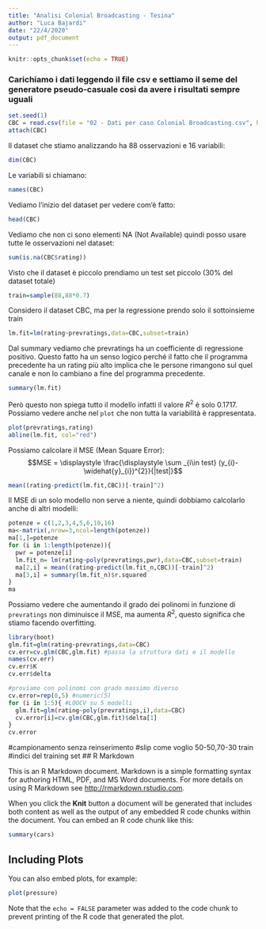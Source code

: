 ```yaml
---
title: "Analisi Colonial Broadcasting - Tesina"
author: "Luca Bajardi"
date: "22/4/2020"
output: pdf_document
---
```


```r
knitr::opts_chunk$set(echo = TRUE)
```
### Carichiamo i dati leggendo il file csv e settiamo il seme del generatore pseudo-casuale così da avere i risultati sempre uguali
```r
set.seed(1)
CBC = read.csv(file = "02 - Dati per caso Colonial Broadcasting.csv", header=T)
attach(CBC)
```
Il dataset che stiamo analizzando ha 88 osservazioni e 16 variabili:
```r
dim(CBC)
```
Le variabili si chiamano:
```r
names(CBC)
```
Vediamo l'inizio del dataset per vedere com'è fatto:
```r
head(CBC)
```
Vediamo che non ci sono elementi NA (Not Available) quindi posso usare tutte le osservazioni nel dataset:
```r
sum(is.na(CBC$rating))
```

Visto che il dataset è piccolo prendiamo un test set piccolo (30% del dataset totale)
```r
train=sample(88,88*0.7)
```
Considero il dataset CBC, ma per la regressione prendo solo il sottoinsieme train
```r
lm.fit=lm(rating~prevratings,data=CBC,subset=train)
```
Dal summary vediamo che prevratings ha un coefficiente di regressione positivo. Questo fatto ha un senso logico perché il fatto che il programma precedente ha un rating più alto implica che le persone rimangono sul quel canale e non lo cambiano a fine del programma precedente.
```r
summary(lm.fit)
```
Però questo non spiega tutto il modello infatti il valore $R^2$ è solo $0.1717$. Possiamo vedere anche nel `plot` che non tutta la variabilità è rappresentata.
```r
plot(prevratings,rating)
abline(lm.fit, col="red")
```

Possiamo calcolare il MSE (Mean Square Error):
$$MSE = \displaystyle  \frac{\displaystyle \sum _{i\in test} (y_{i}-\widehat{y}_{i})^{2}}{|test|}$$
```r
mean((rating-predict(lm.fit,CBC))[-train]^2)
```
Il MSE di un solo modello non serve a niente, quindi dobbiamo calcolarlo anche di altri modelli:
<!---
```r
lm.fit2=lm(rating~poly(prevratings,2),data=CBC,subset=train)
mean((rating-predict(lm.fit2,CBC))[-train]^2) #l'errore diminuisce
summary(lm.fit2)$r.squared
lm.fit3=lm(rating~poly(prevratings,3),data=CBC,subset=train)
mean((rating-predict(lm.fit3,CBC))[-train]^2)
summary(lm.fit3)$r.squared
lm.fit4=lm(rating~poly(prevratings,4),data=CBC,subset=train)
mean((rating-predict(lm.fit3,CBC))[-train]^2)
summary(lm.fit4)$r.squared
lm.fit5=lm(rating~poly(prevratings,5),data=CBC,subset=train)
mean((rating-predict(lm.fit3,CBC))[-train]^2)
summary(lm.fit5)$r.squared
lm.fit6=lm(rating~poly(prevratings,6),data=CBC,subset=train)
mean((rating-predict(lm.fit3,CBC))[-train]^2)
summary(lm.fit6)$r.squared
lm.fit16=lm(rating~poly(prevratings,16),data=CBC,subset=train)
mean((rating-predict(lm.fit16,CBC))[-train]^2)
summary(lm.fit16)
```
--->
```r
potenze = c(1,2,3,4,5,6,10,16)
ma<-matrix(,nrow=3,ncol=length(potenze))
ma[1,]=potenze
for (i in 1:length(potenze)){
  pwr = potenze[i]
  lm.fit_n= lm(rating~poly(prevratings,pwr),data=CBC,subset=train)
  ma[2,i] = mean((rating-predict(lm.fit_n,CBC))[-train]^2)
  ma[3,i] = summary(lm.fit_n)$r.squared
}
ma
```
Possiamo vedere che aumentando il grado dei polinomi in funzione di `prevratings` non diminuisce il MSE, ma aumenta $R^2$, questo significa che stiamo facendo overfitting.

```r
library(boot)
glm.fit=glm(rating~prevratings,data=CBC)
cv.err=cv.glm(CBC,glm.fit) #passa la struttura dati e il modello
names(cv.err)
cv.err$K
cv.err$delta
```

```r
#proviamo con polinomi con grado massimo diverso
cv.error=rep(0,5) #numeric(5)
for (i in 1:5){ #LOOCV su 5 modelli
  glm.fit=glm(rating~poly(prevratings,i),data=CBC)
  cv.error[i]=cv.glm(CBC,glm.fit)$delta[1]
}
cv.error
```


<!--- train=sample(392,196) #indici del training set, quindi prendo un campione di 196 elementi (metà)--->
#campionamento senza reinserimento
#slip come voglio 50-50,70-30
train #indici del training set
## R Markdown

This is an R Markdown document. Markdown is a simple formatting syntax for authoring HTML, PDF, and MS Word documents. For more details on using R Markdown see <http://rmarkdown.rstudio.com>.

When you click the **Knit** button a document will be generated that includes both content as well as the output of any embedded R code chunks within the document. You can embed an R code chunk like this:

```r
summary(cars)
```

## Including Plots

You can also embed plots, for example:

```r
plot(pressure)
```

Note that the `echo = FALSE` parameter was added to the code chunk to prevent printing of the R code that generated the plot.

